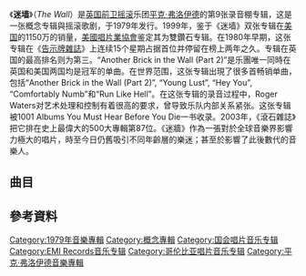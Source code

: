 {{Infobox Album | <!-- See Wikipedia:WikiProject_Albums -->
| Name = The Wall
| Type = 專輯
| Artist = [[平克·弗洛伊德|平克·弗洛伊德]]
| Cover = Pink-Floyd-The-Wall.jpg
| Released = 1979年11月30日 (UK)<br /> 1979年12月8日 (U.S.)
| Recorded = 1979年4月-1979年11月<small>在纽约的CBS Studios，洛杉矶的Producers Workshop，和法国的Super Bear and Mirava</small>
| Genre = [[艺术摇滚|艺术摇滚]]，[[前卫摇滚|前卫摇滚]]，[[硬摇滚|硬摇滚]]
| Length = 81:27
| Label = [[Harvest_Records|Harvest]] (UK original) <br /> [[EMI|EMI]] (UK reissue) <br /> [[Columbia_Records|Columbia]] (original US)<br /> [[Capitol_Records|Capitol]] (US re-issue)
| Producer = [[Bob_Ezrin|Bob Ezrin]], [[David_Gilmour|David Gilmour]], [[James_Guthrie_(record_producer)|James Guthrie]] and [[Roger_Waters|Roger Waters]]
| Reviews = 
* [[All_Music_Guide|All Music Guide]] {{rating|4.5|5}} [http://www.allmusic.com/album/the-wall-r15267 link]
* ''[[Blender_(magazine)|Blender]]'' {{rating|5|5}} [https://web.archive.org/web/20080503212931/http://blender.com/guide/reviews.aspx?id=2302 link]
* {{Review-Christgau|B-|album=2777}}
* ''[[Rolling_Stone|Rolling Stone]]'' (Favorable) [http://www.rollingstone.com/artists/pinkfloyd/albums/album/114225/review/6067347/the_wall link]
| Last album = ''[[Animals|Animals]]''<br />(1977)
| This album = ''The Wall''<br />(1979)
| Next album = ''[[The_Final_Cut|The Final Cut]]''<br />(1983)
}}
{{Album ratings
| rev1 = [[AllMusic|AllMusic]]
| rev1Score = {{Rating|4.5|5}}<ref>{{Allmusic |class=album |id=r15267 |tab=review |label=Album review|first=Stephen Thomas|last=Erlewine |accessdate=5 July 2011}}</ref>
| rev2 = ''[[The_Daily_Telegraph|The Daily Telegraph]]''
| rev2Score = {{Rating|3|5}}<ref>{{cite news|last=McCormick|first=Neil|date=20 May 2014|url=http://www.telegraph.co.uk/culture/music/8790376/Pink-Floyds-14-studio-albums-rated.html|title=Pink Floyd's 14 studio albums rated|newspaper=[[The_Daily_Telegraph|The Daily Telegraph]]|location=London|accessdate=27 December 2014|archive-date=2016-03-07|archive-url=https://web.archive.org/web/20160307161704/http://www.telegraph.co.uk/culture/music/8790376/Pink-Floyds-14-studio-albums-rated.html|dead-url=no}}</ref>
| rev3 = ''[[Encyclopedia_of_Popular_Music|Encyclopedia of Popular Music]]''
| rev3Score = {{Rating|4|5}}<ref name="Acclaimed" />
| rev4 = ''[[The_Great_Rock_Discography|The Great Rock Discography]]''
| rev4Score = 9/10<ref name="Acclaimed">{{cite web | title = Pink Floyd ''The Wall'' | url = http://www.acclaimedmusic.net/Current/A466.htm | publisher = [[Acclaimed_Music|Acclaimed Music]] | accessdate = 29 August 2015 | deadurl = yes | archiveurl = https://web.archive.org/web/20160216005858/http://acclaimedmusic.net/Current/A466.htm | archivedate = 2016年2月16日 }}</ref>
| rev5 = ''[[MusicHound|MusicHound Rock]]''
| rev5score = 5/5<ref>{{cite book | last1 = Graff | first1 = Gary | last2 = Durchholz | first2 = Daniel (eds) | title = MusicHound Rock: The Essential Album Guide | url = https://archive.org/details/isbn_9781578590612 | publisher = Visible Ink Press | location = Farmington Hills, MI | year = 1999 |page=[https://archive.org/details/isbn_9781578590612/page/872 872] | isbn = 1-57859-061-2}}</ref>
| rev6 = ''[[The_Rolling_Stone_Album_Guide|The Rolling Stone Album Guide]]''
| rev6score = {{Rating|3|5}}<ref name="RSguide">{{cite web|last=Sheffield|first=Rob|authorlink=Rob Sheffield|url=https://www.rollingstone.com/music/artists/pink-floyd/albumguide|archiveurl=https://web.archive.org/web/20110217230328/http://www.rollingstone.com/music/artists/pink-floyd/albumguide|title=Pink Floyd: Album Guide|work=[[Rolling_Stone|Rolling Stone]]|publisher=[[Jann_Wenner|Wenner Media]], [[Fireside_Books|Fireside Books]]|date=2 November 2004|archivedate=17 February 2011|accessdate=27 December 2014}}</ref>
| rev7 = ''[[Smash_Hits|Smash Hits]]''
| rev7score = 8/10<ref>{{cite journal|last=Starr|first=Red|title=Albums|journal=[[Smash_Hits|Smash Hits]]|issue=December 13–26, 1979|page=29}}</ref>
| rev8 = [[Sputnikmusic|Sputnikmusic]]
| rev8Score = 5/5<ref>{{cite web|url=http://www.sputnikmusic.com/review/1682/Pink-Floyd-The-Wall/|title=The Wall|publisher=[[Sputnikmusic|Sputnikmusic]]|accessdate=28 August 2015|author=Med57}}</ref>
| rev9 = ''[[The_Village_Voice|The Village Voice]]''
| rev9Score = {{Rating-Christgau|B-}}<ref name="RC" />
}}
《'''迷墙'''》（''The Wall''）是[[英国|英国]][[前卫摇滚|前卫摇滚]]乐团[[平克·弗洛伊德|平克·弗洛伊德]]的第9张录音棚专辑，这是一张概念专辑與摇滚歌剧，于1979年发行。1999年，鉴于《迷墙》双张专辑在[[美国|美国]]的1150万的销量，[[美國唱片業協會|美國唱片業協會]]鉴定其为雙鑽石专辑。在1980年早期，这张专辑在《[[告示牌雜誌|告示牌雜誌]]》上连续15个星期占据首位并停留在榜上两年之久。专辑在英国的最高排名则为第三。“Another Brick in the Wall (Part 2)”是乐團唯一同時在英国和美国两国均是冠军的单曲。在世界范围，这张专辑出現了很多首畅销单曲，包括“Another Brick in the Wall (Part 2)”, “Young Lust”, “Hey You”, “Comfortably Numb”和“Run Like Hell”。在这张专辑的录音过程中，Roger Waters对艺术处理和控制有着很高的要求，曾导致乐队内部关系紧张。这张专辑被1001 Albums You Must Hear Before You Die一书收录。2003年，《滾石雜誌》把它排在史上最偉大的500大專輯第87位。《迷牆》作為一張對於全球音樂界影響力極大的唱片，時至今日仍舊吸引不同年齡層的樂迷；甚至於影響了此後數代的音樂人。

== 曲目 ==
{{Track listing|headline=第一面|all_writing=[[Roger_Waters|Roger Waters]], 除了備注的。|extra_column=主唱|title1=In the Flesh?|writer1=|extra1=Waters|length1=3:16|title2=The Thin Ice|music2=|extra2={{hlist|Gilmour|Waters}}|length2=2:27|title3=Another Brick in the Wall#Part 1|<nowiki>Another Brick in the Wall (Part 1)]]</nowiki>|music3=|extra3=Waters|length3=3:21|title4=The Happiest Days of Our Lives|music4=|extra4=Waters|length4=1:46|title5={{nowrap|Another Brick in the Wall (Part 2)}}|music5=|extra5={{hlist|Gilmour|Waters}}|length5=3:59|title6=Mother|music6=|extra6={{hlist|Waters|Gilmour}}|length6=5:32|total_length=20:21}}{{Track listing|headline=第二面|extra_column={{nowrap|主唱}}|title1=Goodbye Blue Sky|music1=|extra1=Gilmour|length1=2:45|title2=Empty Spaces|music2=|extra2=Waters|length2=2:10|title3=Young Lust|note3=作者: Waters, Gilmour|extra3=Gilmour|length3=3:25|title4=One of My Turns|music4=|extra4=Waters|length4=3:41|title5=Don't Leave Me Now|music5=|extra5=Waters|length5=4:08|title6=Another Brick in the Wall (Part 3)|music6=|extra6=Waters|length6=1:48|title7=Goodbye Cruel World|music7=|extra7=Waters|length7=0:48|total_length=18:45}}{{Track listing|headline=第三面|extra_column=主唱|title1=Hey You|music1=|extra1={{hlist|Gilmour|Waters}}|length1=4:40|title2=Is There Anybody Out There?|music2=|extra2={{hlist|Waters|Gilmour}}|length2=2:44|title3=Nobody Home|music3=|extra3=Waters|length3=3:26|title4=Vera|music4=|extra4=Waters|length4=1:35|title5=Bring the Boys Back Home|music5=|extra5=Waters|length5=1:21|title6=[[Comfortably_Numb|Comfortably Numb]]|note6=作者: Gilmour, {{nowrap|Waters}}|extra6={{hlist|Waters|Gilmour}}|length6=6:23|total_length=20:09}}{{Track listing|headline=第四面|extra_column=主唱|title1=The Show Must Go On|music1=|extra1=Gilmour|length1=1:36|title2=In the Flesh|music2=|extra2=Waters|length2=4:15|title3=Run Like Hell|note3=作者: Gilmour, {{nowrap|Waters}}|extra3={{hlist|Waters|Gilmour}}|length3=4:20|title4=Waiting for the Worms|music4=|extra4={{hlist|Waters|Gilmour}}|length4=4:04|title5=Stop|music5=|extra5=Waters|length5=0:30|title6=The Trial|note6=作者: Waters, Ezrin|extra6=Waters|length6=5:13|title7=Outside the Wall|music7=|extra7=Waters|length7=1:41|total_length=21:39}}


== 參考資料 ==
{{DEFAULTSORT:The Wall}}
[[Category:1979年音樂專輯|Category:1979年音樂專輯]]
[[Category:概念專輯|Category:概念專輯]]
[[Category:国会唱片音乐专辑|Category:国会唱片音乐专辑]]
[[Category:EMI_Records音乐专辑|Category:EMI Records音乐专辑]]
[[Category:哥伦比亚唱片音乐专辑|Category:哥伦比亚唱片音乐专辑]]
[[Category:平克·弗洛伊德音樂專輯|Category:平克·弗洛伊德音樂專輯]]
<references />{{Pink Floyd}}{{Authority control}}